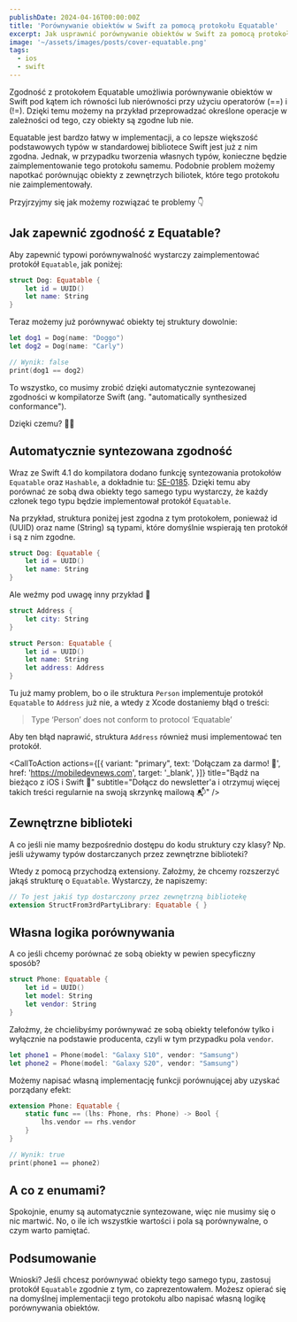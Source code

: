 ```yaml
---
publishDate: 2024-04-16T00:00:00Z
title: 'Porównywanie obiektów w Swift za pomocą protokołu Equatable'
excerpt: Jak usprawnić porównywanie obiektów w Swift za pomocą protokołu Equatable? Zobacz na konkretnych przykładach.
image: '~/assets/images/posts/cover-equatable.png'
tags:
  - ios
  - swift
---
```



Zgodność z protokołem Equatable umożliwia porównywanie obiektów w Swift pod kątem ich równości lub nierówności przy użyciu operatorów (==) i (!=). Dzięki temu możemy na przykład przeprowadzać określone operacje w zależności od tego, czy obiekty są zgodne lub nie.

Equatable jest bardzo łatwy w implementacji, a co lepsze większość podstawowych typów w standardowej bibliotece Swift jest już z nim zgodna. Jednak, w przypadku tworzenia własnych typów, konieczne będzie zaimplementowanie tego protokołu samemu. Podobnie problem możemy napotkać porównując obiekty z zewnętrzych biliotek, które tego protokołu nie zaimplementowały.

Przyjrzyjmy się jak możemy rozwiązać te problemy 👇

## Jak zapewnić zgodność z Equatable?

Aby zapewnić typowi porównywalność wystarczy zaimplementować protokół `Equatable`, jak poniżej:

```swift
struct Dog: Equatable {
    let id = UUID()
    let name: String
}
```

Teraz możemy już porównywać obiekty tej struktury dowolnie:

```swift
let dog1 = Dog(name: "Doggo")
let dog2 = Dog(name: "Carly")

// Wynik: false
print(dog1 == dog2) 
```

To wszystko, co musimy zrobić dzięki automatycznie syntezowanej zgodności w kompilatorze Swift (ang. "automatically synthesized conformance").

Dzięki czemu? 🤷‍♂️

## Automatycznie syntezowana zgodność

Wraz ze Swift 4.1 do kompilatora dodano funkcję syntezowania protokołów `Equatable` oraz `Hashable`, a dokładnie tu: [SE-0185](https://github.com/apple/swift-evolution/blob/main/proposals/0185-synthesize-equatable-hashable.md). Dzięki temu aby porównać ze sobą dwa obiekty tego samego typu wystarczy, że każdy członek tego typu będzie implementował protokół `Equatable`. 

Na przykład, struktura poniżej jest zgodna z tym protokołem, ponieważ id (UUID) oraz name (String) są typami, które domyślnie wspierają ten protokół i są z nim zgodne. 

```swift
struct Dog: Equatable {
    let id = UUID()
    let name: String
}
```

Ale weźmy pod uwagę inny przykład 🤔

```swift
struct Address {
    let city: String
}

struct Person: Equatable {
    let id = UUID()
    let name: String
    let address: Address
}
```

Tu już mamy problem, bo o ile struktura `Person` implementuje protokół `Equatable` to `Address` już nie, a wtedy z Xcode dostaniemy błąd o treści:
> Type ‘Person’ does not conform to protocol ‘Equatable’

Aby ten błąd naprawić, struktura `Address` również musi implementować ten protokół.

<CallToAction
    actions={[{
      variant: "primary",
      text: 'Dołączam za darmo! 🚀',
      href: 'https://mobiledevnews.com',
      target: '_blank',
    }]}
    title="Bądź na bieżąco z iOS i Swift 📱"
    subtitle="Dołącz do newsletter'a i otrzymuj więcej takich treści regularnie na swoją skrzynkę mailową 📬"
  />

## Zewnętrzne biblioteki

A co jeśli nie mamy bezpośrednio dostępu do kodu struktury czy klasy? Np. jeśli używamy typów dostarczanych przez zewnętrzne biblioteki?

Wtedy z pomocą przychodzą extensiony. Założmy, że chcemy rozszerzyć jakąś strukturę o `Equatable`. Wystarczy, że napiszemy:

```swift
// To jest jakiś typ dostarczony przez zewnętrzną bibliotekę
extension StructFrom3rdPartyLibrary: Equatable { }
```

## Własna logika porównywania

A co jeśli chcemy porównać ze sobą obiekty w pewien specyficzny sposób?

```swift
struct Phone: Equatable {
    let id = UUID()
    let model: String
    let vendor: String
}
```

Założmy, że chcielibyśmy porównywać ze sobą obiekty telefonów tylko i wyłącznie na podstawie producenta, czyli w tym przypadku pola `vendor`.

```swift
let phone1 = Phone(model: "Galaxy S10", vendor: "Samsung")
let phone2 = Phone(model: "Galaxy S20", vendor: "Samsung")
```

Możemy napisać własną implementację funkcji porównującej aby uzyskać porządany efekt:

```swift
extension Phone: Equatable {
    static func == (lhs: Phone, rhs: Phone) -> Bool {
        lhs.vendor == rhs.vendor
    }
}

// Wynik: true
print(phone1 == phone2)
```

## A co z enumami?

Spokojnie, enumy są automatycznie syntezowane, więc nie musimy się o nic martwić. No, o ile ich wszystkie wartości i pola są porównywalne, o czym warto pamiętać.

## Podsumowanie

Wnioski? Jeśli chcesz porównywać obiekty tego samego typu, zastosuj protokół `Equatable` zgodnie z tym, co zaprezentowałem. Możesz opierać się na domyślnej implementacji tego protokołu albo napisać własną logikę porównywania obiektów.